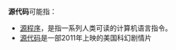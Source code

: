 '''源代码'''可能指：

* [[源程序|源程序]]，是指一系列人类可读的计算机语言指令。
* [[啟動原始碼|源代码]]是一部2011年上映的美国科幻剧情片

{{disambig|CAT=三字消歧義}}